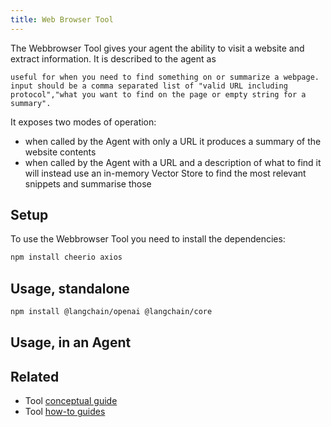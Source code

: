```yaml
---
title: Web Browser Tool
---
```


The Webbrowser Tool gives your agent the ability to visit a website and extract information. It is described to the agent as

```
useful for when you need to find something on or summarize a webpage. input should be a comma separated list of "valid URL including protocol","what you want to find on the page or empty string for a summary".
```

It exposes two modes of operation:

- when called by the Agent with only a URL it produces a summary of the website contents
- when called by the Agent with a URL and a description of what to find it will instead use an in-memory Vector Store to find the most relevant snippets and summarise those

## Setup

To use the Webbrowser Tool you need to install the dependencies:

```bash npm
npm install cheerio axios
```
## Usage, standalone



<IntegrationInstallTooltip/>

```bash npm
npm install @langchain/openai @langchain/core
```

<Webbrowser />

## Usage, in an Agent


<MrklBrowser />

## Related

- Tool [conceptual guide](/oss/langchain/tools)
- Tool [how-to guides](/oss/langchain/tools)
